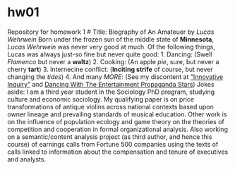 # hw01
Repository for homework 1
# Title: Biography of An Amateuer
by *Lucas Wehrwein*
Born under the frozen sun of the middle state of **Minnesota**, *Lucas Wehrwein* was never very good at much. Of the following things, Lucas was always just-so fine but never quite good:
1. Dancing: (Swell *Flamenco* but never a **waltz**)
2. Cooking: (An apple *pie*, sure, but never a cherry **tart**)
3. Internecine conflict: (**Inciting strife** of course, but never changing the *tides*)
4. And many *MORE*: (See my discontent at ["Innovative Inquiry"](knowthefacts.uchicago.edu) and [Dancing With The Entertainment Propaganda Stars](cnn.com)) 
Jokes aside: I am a third year student in the Sociology PhD program, studying culture and economic sociology. My qualifying paper is on price transformations of antique violins across national contexts based upon owner lineage and prevailing standards of musical education. Other work is on the influence of population ecology and game theory on the theories of competition and cooperation in formal organizational analysis. Also working on a semantic/content analysis project (as third author, and hence this course) of earnings calls from Fortune 500 companies using the texts of calls linked to information about the compensation and tenure of executives and analysts.


